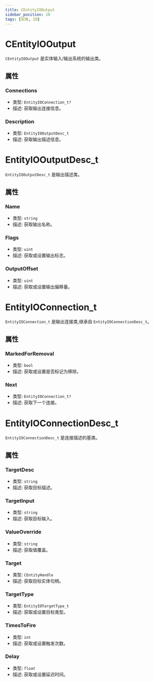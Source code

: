 ```yaml
---
title: CEntityIOOutput
sidebar_position: 10
tags: [实体, IO]
---
```


# CEntityIOOutput

`CEntityIOOutput` 是实体输入/输出系统的输出类。

## 属性

### Connections
- 类型: `EntityIOConnection_t?`
- 描述: 获取输出连接信息。

### Description
- 类型: `EntityIOOutputDesc_t`
- 描述: 获取输出描述信息。

# EntityIOOutputDesc_t

`EntityIOOutputDesc_t` 是输出描述类。

## 属性

### Name
- 类型: `string`
- 描述: 获取输出名称。

### Flags
- 类型: `uint`
- 描述: 获取或设置输出标志。

### OutputOffset
- 类型: `uint`
- 描述: 获取或设置输出偏移量。

# EntityIOConnection_t

`EntityIOConnection_t` 是输出连接类,继承自 `EntityIOConnectionDesc_t`。

## 属性

### MarkedForRemoval
- 类型: `bool`
- 描述: 获取或设置是否标记为移除。

### Next
- 类型: `EntityIOConnection_t?`
- 描述: 获取下一个连接。

# EntityIOConnectionDesc_t

`EntityIOConnectionDesc_t` 是连接描述的基类。

## 属性

### TargetDesc
- 类型: `string`
- 描述: 获取目标描述。

### TargetInput
- 类型: `string`
- 描述: 获取目标输入。

### ValueOverride
- 类型: `string`
- 描述: 获取值覆盖。

### Target
- 类型: `CEntityHandle`
- 描述: 获取目标实体句柄。

### TargetType
- 类型: `EntityIOTargetType_t`
- 描述: 获取或设置目标类型。

### TimesToFire
- 类型: `int`
- 描述: 获取或设置触发次数。

### Delay
- 类型: `float`
- 描述: 获取或设置延迟时间。 
